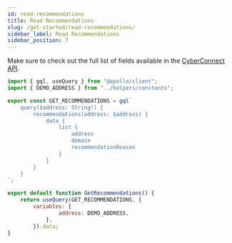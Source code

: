 ```yaml
---
id: read-recommendations
title: Read Recommendations
slug: /get-started/read-recommendations/
sidebar_label: Read Recommendations
sidebar_position: 7
---
```


Make sure to check out the full list of fields available in the [CyberConnect API](/cyberconnect-api/overviw/).

```jsx title="/src/queries/GetRecommendations.js"
import { gql, useQuery } from "@apollo/client";
import { DEMO_ADDRESS } from "../helpers/constants";

export const GET_RECOMMENDATIONS = gql`
    query($address: String!) {
        recommendations(address: $address) {
            data {
                list {
                    address
                    domain
                    recommendationReason
                }
            }
        }
    }
`;

export default function GetRecommendations() {
    return useQuery(GET_RECOMMENDATIONS, {
        variables: {
                address: DEMO_ADDRESS,
            },
        }).data;
}
```
